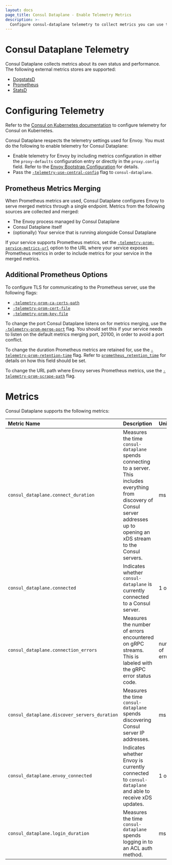 ```yaml
---
layout: docs
page_title: Consul Dataplane - Enable Telemetry Metrics
description: >-
  Configure consul-dataplane telemetry to collect metrics you can use to debug and observe Consul behavior and performance.
---
```


# Consul Dataplane Telemetry

Consul Dataplane collects metrics about its own status and performance.
The following external metrics stores are supported:

- [DogstatsD](https://docs.datadoghq.com/developers/dogstatsd/)
- [Prometheus](https://prometheus.io/docs/prometheus/latest/)
- [StatsD](https://github.com/statsd/statsd)

# Configuring Telemetry

<Tabs>

<Tab heading="Kubernetes">

Refer to the [Consul on Kubernetes documentation](/docs/k8s/connect/observability/metrics) to
configure telemetry for Consul on Kubernetes.

</Tab>

<Tab heading="Reference Documentation">

Consul Dataplane respects the telemetry settings used for Envoy. You must do the following to
enable telemetry for Consul Dataplane:

- Enable telemetry for Envoy by including metrics configuration in either the `proxy-defaults`
  configuration entry or directly in the `proxy.config` field. Refer to the [Envoy Bootstrap
  Configuration](/docs/connect/proxies/envoy#bootstrap-configuration) for details.
- Pass the
  [`-telemetry-use-central-config`](/docs/connect/dataplane/consul-dataplane#telemetry-use-central-config)
  flag to `consul-dataplane`.

## Prometheus Metrics Merging

When Prometheus metrics are used, Consul Dataplane configures Envoy to serve merged metrics through
a single endpoint. Metrics from the following sources are collected and merged:

- The Envoy process managed by Consul Dataplane
- Consul Dataplane itself
- (optionally) Your service that is running alongside Consul Dataplane

If your service supports Prometheus metrics, set the
[`-telemetry-prom-service-metrics-url`](/docs/connect/dataplane/consul-dataplane#telemetry-prom-service-metrics-url)
option to the URL where your service exposes Prometheus metrics in order to include metrics for your
service in the merged metrics.

## Additional Prometheus Options

To configure TLS for communicating to the Prometheus server, use the following flags:

- [`-telemetry-prom-ca-certs-path`](/docs/connect/dataplane/consul-dataplane#telemetry-prom-ca-certs-path)
- [`-telemetry-prom-cert-file`](/docs/connect/dataplane/consul-dataplane#telemetry-prom-cert-file)
- [`-telemetry-prom-key-file`](/docs/connect/dataplane/consul-dataplane#telemetry-prom-key-file)

To change the port Consul Dataplane listens on for metrics merging, use the
[`-telemetry-prom-merge-port`](/docs/connect/dataplane/consul-dataplane#telemetry-prom-merge-port)
flag. You should set this if your service needs to listen on the default metrics merging port,
20100, in order to avoid a port conflict.

To change the duration Prometheus metrics are retained for, use the
[`-telemetry-prom-retention-time`](/docs/connect/dataplane/consul-dataplane#telemetry-prom-retention-time)
flag. Refer to
[`prometheus_retention_time`](/docs/agent/config/config-files#telemetry-prometheus_retention_time)
for details on how this field should be set.

To change the URL path where Envoy serves Prometheus metrics, use the
[`-telemetry-prom-scrape-path`](/docs/connect/dataplane/consul-dataplane#telemetry-prom-scrape-path)
flag.

</Tab>

</Tabs>

# Metrics

Consul Dataplane supports the following metrics:

| Metric Name                                  | Description                                                                                                                                                                               | Unit             | Type    |
| :------------------------------------------- | :---------------------------------------------------------------------------------------------------------------------------------------------------------------------------------------- | :--------------- | :------ |
| `consul_dataplane.connect_duration`          | Measures the time `consul-dataplane` spends connecting to a server. This includes everything from discovery of Consul server addresses up to opening an xDS stream to the Consul servers. | ms               | timer   |
| `consul_dataplane.connected`                 | Indicates whether `consul-dataplane` is currently connected to a Consul server.                                                                                                           | 1 or 0           | gauge   |
| `consul_dataplane.connection_errors`         | Measures the number of errors encountered on gRPC streams. This is labeled with the gRPC error status code.                                                                               | number of errors | gauge   |
| `consul_dataplane.discover_servers_duration` | Measures the time `consul-dataplane` spends discovering Consul server IP addresses.                                                                                                       | ms               | timer   |
| `consul_dataplane.envoy_connected`           | Indicates whether Envoy is currently connected to `consul-dataplane` and able to receive xDS updates.                                                                                     | 1 or 0           | gauge   |
| `consul_dataplane.login_duration`            | Measures the time `consul-dataplane` spends logging in to an ACL auth method.                                                                                                             | ms               | timer   |
